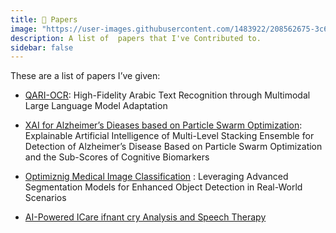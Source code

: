 ```yaml
---
title: 📝 Papers
image: "https://user-images.githubusercontent.com/1483922/208562675-3c69c87a-6688-44ea-8974-fae837f079df.png"
description: A list of  papers that I've Contributed to.
sidebar: false
---
```


These are a list of papers I've given:

- [QARI-OCR](https://www.researchgate.net/publication/392372128_QARI-OCR_High-Fidelity_Arabic_Text_Recognition_through_Multimodal_Large_Language_Model_Adaptation?_sg%5B0%5D=Ddb9kwrghDtknsstHB3jlx1WzktpoFiMyRPptkC8aa65gsBxoJELnyU0eWOEMdJZc7iDzAWz_H6F-tcBgH5cEFeAxcJSKj_KPbQmRJ4U.0revArIdJ55OwTpYSzjXCjzvTRcpqs6fjm7JpaoCoUTXQ3fpCpx0DPLOF7UnmV8HWDrYSY9_QqO1XfHUzMtApQ&_tp=eyJjb250ZXh0Ijp7ImZpcnN0UGFnZSI6ImxvZ2luIiwicGFnZSI6InByb2ZpbGUiLCJwcmV2aW91c1BhZ2UiOiJwcm9maWxlIiwicG9zaXRpb24iOiJwYWdlQ29udGVudCJ9fQ): High-Fidelity Arabic Text Recognition through Multimodal Large Language Model Adaptation

- [XAI for Alzheimer's Dieases based on Particle Swarm Optimization](https://www.researchgate.net/publication/375102394_Explainable_Artificial_Intelligence_of_Multi-level_Stacking_Ensemble_for_Detection_of_Alzheimer's_Disease_based_on_Particle_Swarm_Optimization_and_the_Sub-scores_of_Cognitive_Biomarkers):  Explainable Artificial Intelligence of Multi-Level Stacking Ensemble for Detection of Alzheimer’s Disease Based on Particle Swarm Optimization and the Sub-Scores of Cognitive Biomarkers

- [Optimiznig Medical Image Classification](https://www.researchgate.net/publication/390783955_Optimizing_Medical_Image_Classification_Leveraging_Advanced_Segmentation_Models_for_Enhanced_Object_Detection_in_Real-World_Scenarios?_sg%5B0%5D=Ddb9kwrghDtknsstHB3jlx1WzktpoFiMyRPptkC8aa65gsBxoJELnyU0eWOEMdJZc7iDzAWz_H6F-tcBgH5cEFeAxcJSKj_KPbQmRJ4U.0revArIdJ55OwTpYSzjXCjzvTRcpqs6fjm7JpaoCoUTXQ3fpCpx0DPLOF7UnmV8HWDrYSY9_QqO1XfHUzMtApQ&_tp=eyJjb250ZXh0Ijp7ImZpcnN0UGFnZSI6ImxvZ2luIiwicGFnZSI6InByb2ZpbGUiLCJwcmV2aW91c1BhZ2UiOiJwcm9maWxlIiwicG9zaXRpb24iOiJwYWdlQ29udGVudCJ9fQ) : Leveraging Advanced Segmentation Models for Enhanced Object Detection in Real-World Scenarios

- [AI-Powered ICare ifnant cry Analysis and Speech Therapy](https://www.researchgate.net/publication/384044186_AI-Powered_ICare_Infant_Cry_Analysis_and_Speech_Therapy?_sg%5B0%5D=Ddb9kwrghDtknsstHB3jlx1WzktpoFiMyRPptkC8aa65gsBxoJELnyU0eWOEMdJZc7iDzAWz_H6F-tcBgH5cEFeAxcJSKj_KPbQmRJ4U.0revArIdJ55OwTpYSzjXCjzvTRcpqs6fjm7JpaoCoUTXQ3fpCpx0DPLOF7UnmV8HWDrYSY9_QqO1XfHUzMtApQ&_tp=eyJjb250ZXh0Ijp7ImZpcnN0UGFnZSI6ImxvZ2luIiwicGFnZSI6InByb2ZpbGUiLCJwcmV2aW91c1BhZ2UiOiJwcm9maWxlIiwicG9zaXRpb24iOiJwYWdlQ29udGVudCJ9fQ)